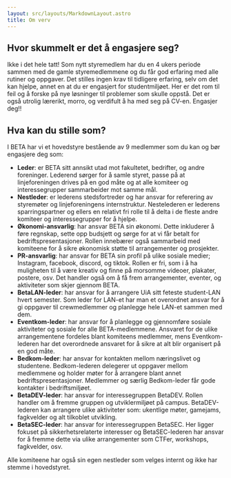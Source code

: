 ```yaml
---
layout: src/layouts/MarkdownLayout.astro
title: Om verv
---
```


## Hvor skummelt er det å engasjere seg?

Ikke i det hele tatt! Som nytt styremedlem har du en 4 ukers periode sammen med de gamle styremedlemmene og du får god erfaring med alle rutiner og oppgaver. Det stilles ingen krav til tidligere erfaring, selv om det kan hjelpe, annet en at du er engasjert for studentmiljøet. Her er det rom til feil og å forske på nye løsninger til problemer som skulle oppstå. Det er også utrolig lærerikt, morro, og verdifult å ha med seg på CV-en. Engasjer deg!!

## Hva kan du stille som?

I BETA har vi et hovedstyre bestående av 9 medlemmer som du kan og bør engasjere deg som:
- **Leder**: er BETA sitt annsikt utad mot fakultetet, bedrifter, og andre foreninger. Lederend sørger for å samle styret, passe på at linjeforeningen drives på en god måte og at alle komiteer og interessegrupper sammarbeider mot samme mål.
- **Nestleder**: er lederens stedsfortreder og har ansvar for referering av styremøter og linjeforeningens internstruktur. Nestelederen er lederens sparringspartner og ellers en relativt fri rolle til å delta i de fleste andre komiteer og interessegrupper for å hjelpe.
- **Økonomi-ansvarlig**: har ansvar BETA sin økonomi. Dette inkluderer å føre regnskap, sette opp budsjett og sørge for at vi får betalt for bedriftspresentasjoner. Rollen innebærer også sammarbeid med komiteene for å sikre økonomisk støtte til arrangementer og prosjekter.
- **PR-ansvarlig**: har ansvar for BETA sin profil på ulike sosiale medier; Instagram, facebook, discord, og tiktok. Rollen er fri, som i å ha muligheten til å være kreativ og finne på morsomme videoer, plakater, postere, osv. Det handler også om å få frem arrangementer, eventer, og aktiviteter som skjer gjennom BETA.
- **BetaLAN-leder**: har ansvar for å arrangere UiA sitt feteste student-LAN hvert semester. Som leder for LAN-et har man et overordnet ansvar for å gi oppgaver til crewmedlemmer og planlegge hele LAN-et sammen med dem.
- **Eventkom-leder**: har ansvar for å planlegge og gjennomføre sosiale aktiviteter og sosiale for alle BETA-medlemmene. Ansvaret for de ulike arrangementene fordeles blant komiteens medlemmer, mens Eventkom-lederen har det overordnede ansvaret for å sikre at alt blir organisert på en god måte.
- **Bedkom-leder**: har ansvar for kontakten mellom næringslivet og studentene. Bedkom-lederen delegerer ut oppgaver mellom medlemmene og holder møter for å arrangere blant annet bedriftspresentasjoner. Medlemmer og særlig Bedkom-leder får gode kontakter i bedriftsmiljøet.
- **BetaDEV-leder**: har ansvar for interessegruppen BetaDEV. Rollen handler om å fremme gruppen og utviklermiljøet på campus. BetaDEV-lederen kan arrangere ulike aktiviteter som: ukentlige møter, gamejams, fagkvelder og alt tilkoblet utvikling.
- **BetaSEC-leder**: har ansvar for interessegruppen BetaSEC. Her ligger fokuset på sikkerhetsrelaterte interesser og BetaSEC-lederen har ansvar for å fremme dette via ulike arrangementer som CTFer, workshops, fagkvelder, osv.

Alle komiteene har også sin egen nestleder som velges internt og ikke har stemme i hovedstyret.
